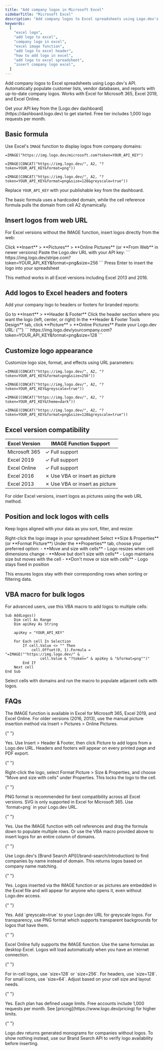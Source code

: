 ```yaml
---
title: "Add company logos in Microsoft Excel"
sidebarTitle: "Microsoft Excel"
description: "Add company logos to Excel spreadsheets using Logo.dev's API with the IMAGE function."
keywords:
  [
    "excel logo",
    "add logo to excel",
    "company logo in excel",
    "excel image function",
    "add logo to excel header",
    "how to add logo in excel",
    "add logo to excel spreadsheet",
    "insert company logo excel",
  ]
---
```


Add company logos to Excel spreadsheets using Logo.dev's API. Automatically populate customer lists, vendor databases, and reports with up-to-date company logos. Works with Excel for Microsoft 365, Excel 2019, and Excel Online.

<Note>
  Get your API key from the [Logo.dev dashboard](https://dashboard.logo.dev) to
  get started. Free tier includes 1,000 logo requests per month.
</Note>

## Basic formula

Use Excel's `IMAGE` function to display logos from company domains:

<CodeGroup>

```excel Basic formula
=IMAGE("https://img.logo.dev/microsoft.com?token=YOUR_API_KEY")
```

```excel With cell reference
=IMAGE(CONCAT("https://img.logo.dev/", A2, "?token=YOUR_API_KEY&format=png"))
```

```excel Advanced with parameters
=IMAGE(CONCAT("https://img.logo.dev/", A2, "?token=YOUR_API_KEY&format=png&size=128&greyscale=true"))
```

</CodeGroup>

Replace `YOUR_API_KEY` with your publishable key from the dashboard.

The basic formula uses a hardcoded domain, while the cell reference formula pulls the domain from cell A2 dynamically.

## Insert logos from web URL

For Excel versions without the IMAGE function, insert logos directly from the web:

<Steps>
  <Step title="Open Insert Pictures dialog">
    Click **Insert** > **Pictures** > **Online Pictures** (or **From Web** in
    newer versions)
  </Step>
  <Step title="Paste Logo.dev URL">
    Paste the Logo.dev URL with your API key: ```
    https://img.logo.dev/stripe.com?token=YOUR_API_KEY&format=png&size=256 ```
  </Step>
  <Step title="Insert the logo">
    Press Enter to insert the logo into your spreadsheet
  </Step>
</Steps>

This method works in all Excel versions including Excel 2013 and 2016.

## Add logos to Excel headers and footers

Add your company logo to headers or footers for branded reports:

<Steps>
  <Step title="Open Header & Footer view">
    Go to **Insert** > **Header & Footer**
  </Step>
  <Step title="Select header section">
    Click the header section where you want the logo (left, center, or right)
  </Step>
  <Step title="Insert picture from web">
    In the **Header & Footer Tools Design** tab, click **Picture** > **Online
    Pictures**
  </Step>
  <Step title="Add Logo.dev URL">
    Paste your Logo.dev URL:
    {""}
    ```
    https://img.logo.dev/yourcompany.com?token=YOUR_API_KEY&format=png&size=128
    ```
  </Step>
</Steps>

## Customize logo appearance

Customize logo size, format, and effects using URL parameters:

<CodeGroup>

```excel PNG logo with size
=IMAGE(CONCAT("https://img.logo.dev/", A2, "?token=YOUR_API_KEY&format=png&size=256"))
```

```excel Greyscale logo
=IMAGE(CONCAT("https://img.logo.dev/", A2, "?token=YOUR_API_KEY&greyscale=true"))
```

```excel Dark mode optimized
=IMAGE(CONCAT("https://img.logo.dev/", A2, "?token=YOUR_API_KEY&theme=dark"))
```

```excel Combined parameters
=IMAGE(CONCAT("https://img.logo.dev/", A2, "?token=YOUR_API_KEY&format=png&size=128&greyscale=true"))
```

</CodeGroup>

## Excel version compatibility

| Excel Version | IMAGE Function Support         |
| ------------- | ------------------------------ |
| Microsoft 365 | ✓ Full support                 |
| Excel 2019    | ✓ Full support                 |
| Excel Online  | ✓ Full support                 |
| Excel 2016    | ✗ Use VBA or insert as picture |
| Excel 2013    | ✗ Use VBA or insert as picture |

For older Excel versions, insert logos as pictures using the web URL method.

## Position and lock logos with cells

Keep logos aligned with your data as you sort, filter, and resize:

<Steps>
  <Step title="Select the logo">
    Right-click the logo image in your spreadsheet
  </Step>
  <Step title="Open properties">
    Select **Size & Properties** (or **Format Picture**)
  </Step>
  <Step title="Choose positioning behavior">
    Under the **Properties** tab, choose your preferred option: - **Move and
    size with cells** - Logo resizes when cell dimensions change - **Move but
    don't size with cells** - Logo maintains size but moves with the cell -
    **Don't move or size with cells** - Logo stays fixed in position
  </Step>
</Steps>

This ensures logos stay with their corresponding rows when sorting or filtering data.

## VBA macro for bulk logos

For advanced users, use this VBA macro to add logos to multiple cells:

```vba
Sub AddLogos()
    Dim cell As Range
    Dim apiKey As String

    apiKey = "YOUR_API_KEY"

    For Each cell In Selection
        If cell.Value <> "" Then
            cell.Offset(0, 1).Formula = "=IMAGE(""https://img.logo.dev/" & _
                cell.Value & "?token=" & apiKey & "&format=png"")"
        End If
    Next cell
End Sub
```

Select cells with domains and run the macro to populate adjacent cells with logos.

## FAQs

<AccordionGroup>
<Accordion title="Does the IMAGE function work in all Excel versions?">
  The IMAGE function is available in Excel for Microsoft 365, Excel 2019, and Excel Online. For older versions (2016, 2013), use the manual picture insertion method via Insert > Pictures > Online Pictures.
</Accordion>

{" "}

<Accordion title="Can I insert logos in Excel headers and footers?">
  Yes. Use Insert > Header & Footer, then click Picture to add logos from a
  Logo.dev URL. Headers and footers will appear on every printed page and PDF
  export.
</Accordion>

{" "}

<Accordion title="How do I keep logos aligned when sorting data?">
  Right-click the logo, select Format Picture > Size & Properties, and choose
  "Move and size with cells" under Properties. This locks the logo to the cell.
</Accordion>

{" "}

<Accordion title="What image format should I use for Excel?">
  PNG format is recommended for best compatibility across all Excel versions.
  SVG is only supported in Excel for Microsoft 365. Use `format=png` in your
  Logo.dev URL.
</Accordion>

{" "}

<Accordion title="Can I add multiple company logos at once?">
  Yes. Use the IMAGE function with cell references and drag the formula down to
  populate multiple rows. Or use the VBA macro provided above to insert logos
  for an entire column of domains.
</Accordion>

{" "}

<Accordion title="How do I look up logos if I only have company names?">
  Use Logo.dev's [Brand Search API](/brand-search/introduction) to find
  companies by name instead of domain. This returns logos based on company name
  matching.
</Accordion>

{" "}

<Accordion title="Will logos appear when I share the Excel file?">
  Yes. Logos inserted via the IMAGE function or as pictures are embedded in the
  Excel file and will appear for anyone who opens it, even without Logo.dev
  access.
</Accordion>

{" "}

<Accordion title="Can I make logos transparent or greyscale?">
  Yes. Add `greyscale=true` to your Logo.dev URL for greyscale logos. For
  transparency, use PNG format which supports transparent backgrounds for logos
  that have them.
</Accordion>

{" "}

<Accordion title="How do I add logos to Excel Online?">
  Excel Online fully supports the IMAGE function. Use the same formulas as
  desktop Excel. Logos will load automatically when you have an internet
  connection.
</Accordion>

{" "}

<Accordion title="What size should I use for logos in Excel?">
  For in-cell logos, use `size=128` or `size=256`. For headers, use `size=128`.
  For small icons, use `size=64`. Adjust based on your cell size and layout
  needs.
</Accordion>

{" "}

<Accordion title="Are there rate limits for Excel integrations?">
  Yes. Each plan has defined usage limits. Free accounts include 1,000 requests
  per month. See [pricing](https://www.logo.dev/pricing) for higher limits.
</Accordion>

{" "}

<Accordion title="How do I handle missing logos?">
  Logo.dev returns generated monograms for companies without logos. To show
  nothing instead, use our Brand Search API to verify logo availability before
  inserting.
</Accordion>

</AccordionGroup>
